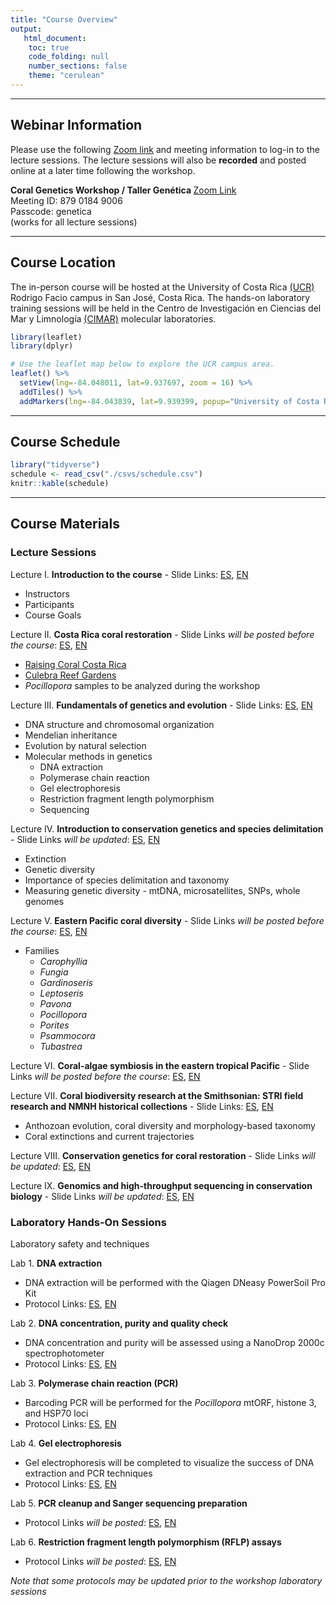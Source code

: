 ```yaml
---
title: "Course Overview"
output:
   html_document:
    toc: true
    code_folding: null
    number_sections: false
    theme: "cerulean"
---
```


***

## Webinar Information

Please use the following [Zoom link](https://smithsonian.zoom.us/j/87901849006?pwd=VzdJSFM3Z2hWN2krZGlVbWwvTnFJUT09) and meeting information to log-in to the lecture sessions. The lecture sessions will also be **recorded** and posted online at a later time following the workshop.

**Coral Genetics Workshop / Taller Genética ** [Zoom Link](https://smithsonian.zoom.us/j/87901849006?pwd=VzdJSFM3Z2hWN2krZGlVbWwvTnFJUT09)  
Meeting ID: 879 0184 9006  
Passcode: genetica  
(works for all lecture sessions)  

***

## Course Location

The in-person course will be hosted at the University of Costa Rica [(UCR)](https://www.ucr.ac.cr/) Rodrigo Facio campus in San José, Costa Rica. The hands-on laboratory training sessions will be held in the Centro de Investigación en Ciencias del Mar y Limnología [(CIMAR)](http://cimar.ucr.ac.cr/) molecular laboratories.
```r
library(leaflet)
library(dplyr)
```
```r
# Use the leaflet map below to explore the UCR campus area. 
leaflet() %>%
  setView(lng=-84.048011, lat=9.937697, zoom = 16) %>%
  addTiles() %>%
  addMarkers(lng=-84.043839, lat=9.939399, popup="University of Costa Rica CIMAR laboratory") 
```

***

## Course Schedule

```r
library("tidyverse")
schedule <- read_csv("./csvs/schedule.csv")
knitr::kable(schedule)
```

***

## Course Materials
### Lecture Sessions

Lecture I. **Introduction to the course** - Slide Links: [ES](https://drive.google.com/file/d/1ftIh5SuB7WzQQHMdXtOZbxhqnlBC65pr/view?usp=sharing), [EN](https://drive.google.com/file/d/10rGOLci_T9MWXvaupDgHetk1TH8p1z0H/view?usp=sharing)  

  * Instructors
  * Participants
  * Course Goals  
  

Lecture II. **Costa Rica coral restoration** - Slide Links *will be posted before the course*: [ES](), [EN]()  

  * [Raising Coral Costa Rica](https://www.raisingcoral.org/)
  * [Culebra Reef Gardens](https://culebrareefgardens.org/home/)
  * *Pocillopora* samples to be analyzed during the workshop  
  

Lecture III. **Fundamentals of genetics and evolution** - Slide Links: [ES](https://drive.google.com/file/d/1krFC8hoQ-p89hlLXsp1C42ijPoYbOoFT/view?usp=sharing), [EN](https://drive.google.com/file/d/1P0lsIbODf_r90NwCZx9WraCqbTxeAqwy/view?usp=sharing)  

  * DNA structure and chromosomal organization
  * Mendelian inheritance
  * Evolution by natural selection
  * Molecular methods in genetics
	 - DNA extraction
	 - Polymerase chain reaction
	 - Gel electrophoresis
	 - Restriction fragment length polymorphism  
	 - Sequencing
	 

Lecture IV. **Introduction to conservation genetics and species delimitation** - Slide Links *will be updated*: [ES](https://drive.google.com/file/d/14TfRnt9PG4GEE4P_sIgNit0V8Teu3RZy/view?usp=sharing), [EN](https://drive.google.com/file/d/1LFBl4LjfVHU7ksbZHxAy7JnzaRfzLhUL/view?usp=sharing)  

  * Extinction
  * Genetic diversity 
  * Importance of species delimitation and taxonomy
  * Measuring genetic diversity - mtDNA, microsatellites, SNPs, whole genomes  
  

Lecture V. **Eastern Pacific coral diversity** - Slide Links *will be posted before the course*: [ES](), [EN]()  

  * Families
      + *Carophyllia*
      + *Fungia*
      + *Gardinoseris*
      + *Leptoseris*
      + *Pavona*
      + *Pocillopora*
      + *Porites*
      + *Psammocora*
      + *Tubastrea*


Lecture VI. **Coral-algae symbiosis in the eastern tropical Pacific** - Slide Links *will be posted before the course*: [ES](), [EN]()  


Lecture VII. **Coral biodiversity research at the Smithsonian: STRI field research and NMNH historical collections** - Slide Links: [ES](https://drive.google.com/file/d/1ekine8rnY9zsAmUe0pV6V7HRlRwqVXJ0/view?usp=sharing), [EN]()  

  * Anthozoan evolution, coral diversity and morphology-based taxonomy
  * Coral extinctions and current trajectories


Lecture VIII. **Conservation genetics for coral restoration** - Slide Links *will be updated*: [ES](https://drive.google.com/file/d/1S3cMwoqDxorr0WaT2PJua1HxdYXZUxsp/view?usp=sharing), [EN](https://drive.google.com/file/d/1lKHkJji0eq91EhM9P92-gcCjYI6wQFEX/view?usp=sharing)  


Lecture IX. **Genomics and high-throughput sequencing in conservation biology** - Slide Links *will be updated*: [ES](https://drive.google.com/file/d/1EmuCqtuH8cisr4jkWRg11gjBNAKLUBFW/view?usp=sharing), [EN](https://drive.google.com/file/d/1wXuxkSmgJhqv5lWOu7C5cQe8qj5A6pww/view?usp=sharing)  


### Laboratory Hands-On Sessions

Laboratory safety and techniques

Lab 1. **DNA extraction**  

  * DNA extraction will be performed with the Qiagen DNeasy PowerSoil Pro Kit
  * Protocol Links: [ES](https://drive.google.com/file/d/1c5kTg3llYlYgRiyu2CCPPEdTObcuLxtl/view?usp=sharing), [EN](https://drive.google.com/file/d/11rGMrUuXiuhXqGx6Fd1g0n-R2nI1pBQ-/view?usp=sharing)  


Lab 2. **DNA concentration, purity and quality check**  
  
  * DNA concentration and purity will be assessed using a NanoDrop 2000c spectrophotometer
  * Protocol Links: [ES](https://drive.google.com/file/d/1qO7sQDhuevmObZRFhXduCLyslAoKO3Tb/view?usp=sharing), [EN](https://drive.google.com/file/d/1Hrd1CgEKrNJSENGeZmMJzJaUSG7eB1IW/view?usp=sharing)  
  
  
Lab 3. **Polymerase chain reaction (PCR)**  

  * Barcoding PCR will be performed for the *Pocillopora* mtORF, histone 3, and HSP70 loci
  * Protocol Links: [ES](https://drive.google.com/file/d/1EvOnqZw1gyBvOeh_lQBrsTHxsGO2K6bZ/view?usp=sharing), [EN](https://drive.google.com/file/d/12TYm0kLN3vuJRRhn8vMLkyn68kLIP8h6/view?usp=sharing)  

Lab 4. **Gel electrophoresis**  

  * Gel electrophoresis will be completed to visualize the success of DNA extraction and PCR techniques
  * Protocol Links: [ES](https://drive.google.com/file/d/173HWs-nD_pMv9V7L405Hktx0pSY_TleX/view?usp=sharing), [EN](https://drive.google.com/file/d/1s4ijP--fesd14dn7vj8dzXHbuZrcobwC/view?usp=sharing)  
  
Lab 5. **PCR cleanup and Sanger sequencing preparation**  

  * Protocol Links *will be posted*: [ES](), [EN]()  

Lab 6. **Restriction fragment length polymorphism (RFLP) assays**  

  * Protocol Links *will be posted*: [ES](), [EN]()  

*Note that some protocols may be updated prior to the workshop laboratory sessions*
